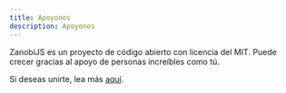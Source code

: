 ---
title: Apoyonos
description: Apoyonos
---

ZanobiJS es un proyecto de código abierto con licencia del MIT. Puede crecer gracias al apoyo de
personas increíbles como tú.

Si deseas unirte, lea más [aquí](https://github.com/devdroide/ZanobiJS).